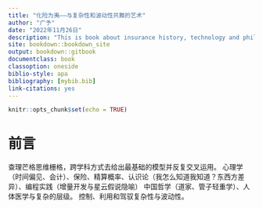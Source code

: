 ```yaml
---
title: "化险为夷——与复杂性和波动性共舞的艺术"
author: "广予"
date: "2022年11月26日"
description: "This is book about insurance history, technology and philosophy"
site: bookdown::bookdown_site
output: bookdown::gitbook
documentclass: book
classoption: oneside
biblio-style: apa
bibliography: [mybib.bib]
link-citations: yes
---
```


```r
knitr::opts_chunk$set(echo = TRUE)
```

# 前言 {-}

查理芒格思维栅格，跨学科方式去给出最基础的模型并反复交叉运用。
心理学（时间偏见、会计）、保险、精算概率、认识论（我怎么知道我知道？东西方差异）、编程实践（增量开发与星云假说隐喻）
中国哲学（道家、管子轻重学）、人体医学与复杂的层级。
控制、利用和驾驭复杂性与波动性。











